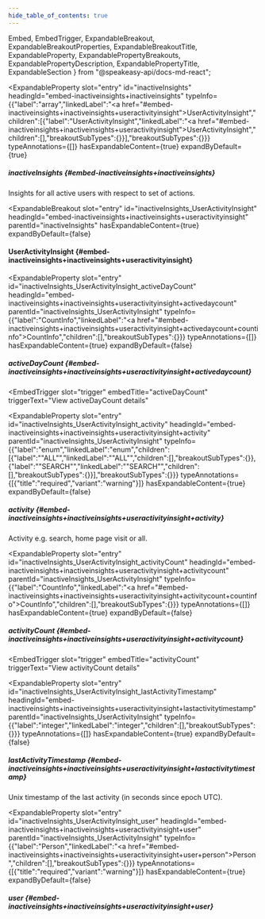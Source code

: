 ```yaml
---
hide_table_of_contents: true
---
```

  Embed,
  EmbedTrigger,
  ExpandableBreakout,
  ExpandableBreakoutProperties,
  ExpandableBreakoutTitle,
  ExpandableProperty,
  ExpandablePropertyBreakouts,
  ExpandablePropertyDescription,
  ExpandablePropertyTitle,
  ExpandableSection
} from "@speakeasy-api/docs-md-react";

<ExpandableSection>

<ExpandableProperty
  slot="entry"
  id="inactiveInsights"
  headingId="embed-inactiveinsights+inactiveinsights"
  typeInfo={{"label":"array","linkedLabel":"<a href=\"#embed-inactiveinsights+inactiveinsights+useractivityinsight\">UserActivityInsight</a>","children":[{"label":"UserActivityInsight","linkedLabel":"<a href=\"#embed-inactiveinsights+inactiveinsights+useractivityinsight\">UserActivityInsight</a>","children":[],"breakoutSubTypes":{}}],"breakoutSubTypes":{}}}
  typeAnnotations={[]}
  hasExpandableContent={true}
  expandByDefault={true}
>

<ExpandablePropertyTitle slot="title">

##### inactiveInsights \{#embed-inactiveinsights+inactiveinsights\}

</ExpandablePropertyTitle>

<ExpandablePropertyDescription slot="description">

Insights for all active users with respect to set of actions.

</ExpandablePropertyDescription>

<ExpandablePropertyBreakouts slot="breakouts">

<ExpandableBreakout
  slot="entry"
  id="inactiveInsights_UserActivityInsight"
  headingId="embed-inactiveinsights+inactiveinsights+useractivityinsight"
  parentId="inactiveInsights"
  hasExpandableContent={true}
  expandByDefault={false}
>

<ExpandableBreakoutTitle slot="title">

#### UserActivityInsight \{#embed-inactiveinsights+inactiveinsights+useractivityinsight\}

</ExpandableBreakoutTitle>

<ExpandableBreakoutProperties slot="properties">

<ExpandableProperty
  slot="entry"
  id="inactiveInsights_UserActivityInsight_activeDayCount"
  headingId="embed-inactiveinsights+inactiveinsights+useractivityinsight+activedaycount"
  parentId="inactiveInsights_UserActivityInsight"
  typeInfo={{"label":"CountInfo","linkedLabel":"<a href=\"#embed-inactiveinsights+inactiveinsights+useractivityinsight+activedaycount+countinfo\">CountInfo</a>","children":[],"breakoutSubTypes":{}}}
  typeAnnotations={[]}
  hasExpandableContent={true}
  expandByDefault={false}
>

<ExpandablePropertyTitle slot="title">

##### activeDayCount \{#embed-inactiveinsights+inactiveinsights+useractivityinsight+activedaycount\}

</ExpandablePropertyTitle>

<Embed slot="embed">

<EmbedTrigger
  slot="trigger"
  embedTitle="activeDayCount"
  triggerText="View activeDayCount details"
>

<Embedactivedaycount />

</EmbedTrigger>

</Embed>

</ExpandableProperty>

<ExpandableProperty
  slot="entry"
  id="inactiveInsights_UserActivityInsight_activity"
  headingId="embed-inactiveinsights+inactiveinsights+useractivityinsight+activity"
  parentId="inactiveInsights_UserActivityInsight"
  typeInfo={{"label":"enum","linkedLabel":"enum","children":[{"label":"\"ALL\"","linkedLabel":"\"ALL\"","children":[],"breakoutSubTypes":{}},{"label":"\"SEARCH\"","linkedLabel":"\"SEARCH\"","children":[],"breakoutSubTypes":{}}],"breakoutSubTypes":{}}}
  typeAnnotations={[{"title":"required","variant":"warning"}]}
  hasExpandableContent={true}
  expandByDefault={false}
>

<ExpandablePropertyTitle slot="title">

##### activity \{#embed-inactiveinsights+inactiveinsights+useractivityinsight+activity\}

</ExpandablePropertyTitle>

<ExpandablePropertyDescription slot="description">

Activity e.g. search, home page visit or all.

</ExpandablePropertyDescription>

</ExpandableProperty>

<ExpandableProperty
  slot="entry"
  id="inactiveInsights_UserActivityInsight_activityCount"
  headingId="embed-inactiveinsights+inactiveinsights+useractivityinsight+activitycount"
  parentId="inactiveInsights_UserActivityInsight"
  typeInfo={{"label":"CountInfo","linkedLabel":"<a href=\"#embed-inactiveinsights+inactiveinsights+useractivityinsight+activitycount+countinfo\">CountInfo</a>","children":[],"breakoutSubTypes":{}}}
  typeAnnotations={[]}
  hasExpandableContent={true}
  expandByDefault={false}
>

<ExpandablePropertyTitle slot="title">

##### activityCount \{#embed-inactiveinsights+inactiveinsights+useractivityinsight+activitycount\}

</ExpandablePropertyTitle>

<Embed slot="embed">

<EmbedTrigger
  slot="trigger"
  embedTitle="activityCount"
  triggerText="View activityCount details"
>

<Embedactivitycount />

</EmbedTrigger>

</Embed>

</ExpandableProperty>

<ExpandableProperty
  slot="entry"
  id="inactiveInsights_UserActivityInsight_lastActivityTimestamp"
  headingId="embed-inactiveinsights+inactiveinsights+useractivityinsight+lastactivitytimestamp"
  parentId="inactiveInsights_UserActivityInsight"
  typeInfo={{"label":"integer","linkedLabel":"integer","children":[],"breakoutSubTypes":{}}}
  typeAnnotations={[]}
  hasExpandableContent={true}
  expandByDefault={false}
>

<ExpandablePropertyTitle slot="title">

##### lastActivityTimestamp \{#embed-inactiveinsights+inactiveinsights+useractivityinsight+lastactivitytimestamp\}

</ExpandablePropertyTitle>

<ExpandablePropertyDescription slot="description">

Unix timestamp of the last activity (in seconds since epoch UTC).

</ExpandablePropertyDescription>

</ExpandableProperty>

<ExpandableProperty
  slot="entry"
  id="inactiveInsights_UserActivityInsight_user"
  headingId="embed-inactiveinsights+inactiveinsights+useractivityinsight+user"
  parentId="inactiveInsights_UserActivityInsight"
  typeInfo={{"label":"Person","linkedLabel":"<a href=\"#embed-inactiveinsights+inactiveinsights+useractivityinsight+user+person\">Person</a>","children":[],"breakoutSubTypes":{}}}
  typeAnnotations={[{"title":"required","variant":"warning"}]}
  hasExpandableContent={true}
  expandByDefault={false}
>

<ExpandablePropertyTitle slot="title">

##### user \{#embed-inactiveinsights+inactiveinsights+useractivityinsight+user\}

</ExpandablePropertyTitle>

<Embed slot="embed">

<EmbedTrigger slot="trigger" embedTitle="user" triggerText="View user details">

<Embeduser />

</EmbedTrigger>

</Embed>

</ExpandableProperty>

</ExpandableBreakoutProperties>

</ExpandableBreakout>

</ExpandablePropertyBreakouts>

</ExpandableProperty>

</ExpandableSection>